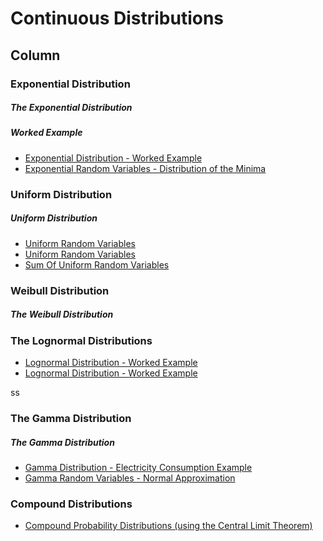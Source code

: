 Continuous Distributions {data-navmenu="Probability"}
=====================================

Column {.tabset}
-------------------------------------------------



### Exponential Distribution

<h5> The Exponential Distribution </h5>


<h5> Worked Example </h5>


* <a href="https://youtu.be/ivnbqNPv_WQ/">	Exponential Distribution - Worked Example	</a>	
* <a href="https://youtu.be/HbKGfxMsX5U/">	Exponential Random Variables   - Distribution of the Minima	</a>	



### Uniform Distribution

<h5>Uniform Distribution</h5>

* <a href= "https://www.youtube.com/watch?v=lxQEM8J8VrU">Uniform Random Variables</a>
* <a href = "https://youtu.be/093X1SWd1cg/">Uniform Random Variables</a>
* <a href = "https://youtu.be/OBIUmaHGgfA/"> Sum Of Uniform Random Variables </a>


### Weibull Distribution

<h5>The Weibull Distribution</h5>

### The Lognormal Distributions


* <a href="https://youtu.be/OAuLfxP6uuM/">	Lognormal Distribution - Worked Example	</a>	
* <a href="https://youtu.be/fCpnksxKPEY/">	Lognormal Distribution - Worked Example	</a>	

ss

### The Gamma Distribution

<h5>The Gamma Distribution</h5>


* <a href="https://youtu.be/YcT5aDjZ3sc/">	Gamma Distribution - Electricity Consumption Example	</a>	
* <a href="https://youtu.be/dh8gpsM7HpM/">	Gamma Random Variables - Normal Approximation	</a>	


### Compound Distributions

* <a href = "https://www.youtube.com/watch?v=ElBP4fuUxM8">Compound Probability Distributions (using the Central Limit Theorem) </a>





